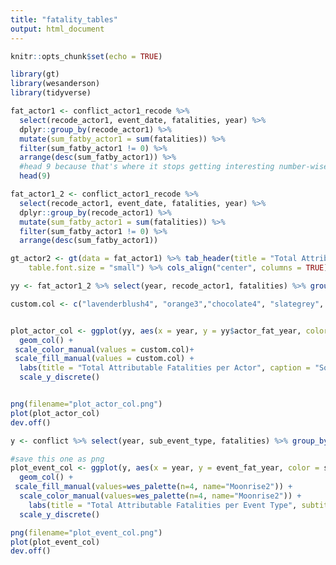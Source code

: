 ```yaml
---
title: "fatality_tables"
output: html_document
---
```


```r
knitr::opts_chunk$set(echo = TRUE)

library(gt)
library(wesanderson)
library(tidyverse) 
```

```r

fat_actor1 <- conflict_actor1_recode %>% 
  select(recode_actor1, event_date, fatalities, year) %>% 
  dplyr::group_by(recode_actor1) %>% 
  mutate(sum_fatby_actor1 = sum(fatalities)) %>% 
  filter(sum_fatby_actor1 != 0) %>% 
  arrange(desc(sum_fatby_actor1)) %>% 
  #head 9 because that's where it stops getting interesting number-wise
  head(9)

fat_actor1_2 <- conflict_actor1_recode %>% 
  select(recode_actor1, event_date, fatalities, year) %>% 
  dplyr::group_by(recode_actor1) %>% 
  mutate(sum_fatby_actor1 = sum(fatalities)) %>% 
  filter(sum_fatby_actor1 != 0) %>% 
  arrange(desc(sum_fatby_actor1))

gt_actor2 <- gt(data = fat_actor1) %>% tab_header(title = "Total Attributable Fatalities per Actor", subtitle = "The top three actors are responsible for 92% of fatalities")%>% cols_label(recode_actor1 = "Actor", sum_fatby_actor1 = "Total Fatalities") %>% tab_source_note(source_note = "Source: Data from ACLED, https://www.acleddata.com/tag/yemen/") %>%  tab_options(
    table.font.size = "small") %>% cols_align("center", columns = TRUE) %>% gtsave("gt_actor2.html", inline_css = TRUE)

yy <- fat_actor1_2 %>% select(year, recode_actor1, fatalities) %>% group_by(year) %>% mutate(actor_fat_year = sum(fatalities)) %>% group_by(recode_actor1) %>% arrange(desc(actor_fat_year)) %>% filter(recode_actor1 %in% c("Military Forces of Yemen", "Unknown Affiliation", "Unidentified Militias", "Pro-Government Militias", "Islamic State and Affiliates", "AQAP: Al Qaeda in the Arabian Peninsula", "Separatist Militias", "Military Forces of the United States", "Saudi Coalition Operations"))

custom.col <- c("lavenderblush4", "orange3","chocolate4", "slategrey", "tomato4", "rosybrown4", "lightcyan4", "gray22")


plot_actor_col <- ggplot(yy, aes(x = year, y = yy$actor_fat_year, color = recode_actor1, fill = recode_actor1)) +
  geom_col() +
 scale_color_manual(values = custom.col)+
 scale_fill_manual(values = custom.col) +
  labs(title = "Total Attributable Fatalities per Actor", caption = "Source: Data from ACLED, https://www.acleddata.com/tag/yemen/") + xlab("Year")+ ylab("Fatalities") + labs(fill= "Actor", color = "Actor") +
  scale_y_discrete()


png(filename="plot_actor_col.png")
plot(plot_actor_col)
dev.off()
```

```r

y <- conflict %>% select(year, sub_event_type, fatalities) %>% group_by(sub_event_type) %>%  mutate(event_fat_year = sum(fatalities)) %>% group_by(year) %>% arrange(desc(event_fat_year)) %>% filter(sub_event_type %in% c("Armed Clash", "Air/drone strike", "Shelling/artillery/missile attack", "Government regains territory", "Remote explosive/landmine/IED"))

#save this one as png
plot_event_col <- ggplot(y, aes(x = year, y = event_fat_year, color = sub_event_type, fill = sub_event_type)) +
  geom_col() +
 scale_fill_manual(values=wes_palette(n=4, name="Moonrise2")) +
  scale_color_manual(values=wes_palette(n=4, name="Moonrise2")) +
    labs(title = "Total Attributable Fatalities per Event Type", subtitle = "The four deadliest attack types are represented", caption = "Source: Data from ACLED, https://www.acleddata.com/tag/yemen/") + xlab("Year")+ ylab("Fatalities") + labs(fill= "Event Type", color = "Event Type") +
  scale_y_discrete()

png(filename="plot_event_col.png")
plot(plot_event_col)
dev.off()

```

